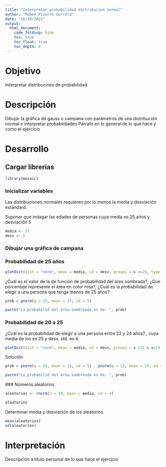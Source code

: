 ---
title: "Interpretar probabilidad distribucion normal"
author: "Rubén Pizarro Gurrola"
date: "16/10/2021"
output: 
  html_document:
    code_folding: hide
    toc: true
    toc_float: true
    toc_depth: 6
---

# Objetivo

Interpretar distribucines de probabilidad

# Descripción

Dibujar la gráfica de gauss o campana con parámetros de una distribución normal e interpretar probabildiades Párrafo en lo general de lo que hace y como el ejercicio

# Desarrollo

## Cargar librerías

```{r message=FALSE, warning=FALSE}
library(mosaic)
```

### Inicializar variables

Las distribuciones normales requieren por lo menos la media y desviación estándard.

Suponer que indagar las edades de personas cuya media es 25 años y desviación 5

```{r}
media <- 25
desv <- 5
```

### Dibujar una gráfica de campana

### Probabilidad de 25 años

```{r}
plotDist(dist = "norm", mean = media, sd = desv, groups = x <=25, type = "h", xlab = "Edades", ylab = "Densidad" )
```

¿Cuál es el valor de la de función de probabilidad del área sombrada?, ¿Que porcentaje represente el área en color rosa?, ¿Cuál es la probabilidad de elegir a una persona que tenga menos de 25 años?

```{r}
prob = pnorm(q = 25, mean = 25, sd = 5)

paste("La probabilid del área sombreada es de: ", prob)

```

### Probabilidad de 20 a 25

¿Cuál es la probabilidad de elegir a una persona entre 22 y 24 años?., cuya media de los es 25 y desv. std. es 4.

```{r}
plotDist(dist = "norm", mean = media, sd = desv, groups = x >22 & x<24, type = "h", xlab = "Edades", ylab = "Densidad" )
```

Solución

```{r}
prob = pnorm(q = 24, mean = 25, sd = 5) - pnorm(q = 22, mean = 25, sd = 5)

paste("La probabilid del área sombreada es de: ", prob)

```

\#\#\# Números aleatorios

```{r}
aleatorios <- rnorm(n = 50, mean = media, sd = 4)

aleatorios

```

Determinar media y desviación de los aleatorios

```{r}
mean(aleatorios)
sd(aleatorios)

```

# Interpretación

Descripción a título personal de lo que hace el ejercicio
